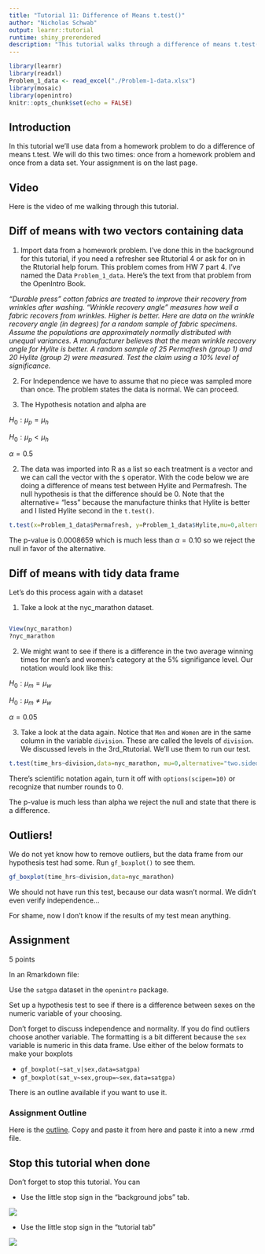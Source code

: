 ```yaml
---
title: "Tutorial 11: Difference of Means t.test()"
author: "Nicholas Schwab"
output: learnr::tutorial
runtime: shiny_prerendered
description: "This tutorial walks through a difference of means t.test()"
---
```


```r
library(learnr)
library(readxl)
Problem_1_data <- read_excel("./Problem-1-data.xlsx")
library(mosaic)
library(openintro)
knitr::opts_chunk$set(echo = FALSE)
```

## Introduction

In this tutorial we'll use data from a homework problem to do a difference of means t.test. We will do this two times: once from a homework problem and once from a data set. Your assignment is on the last page.

## Video

Here is the video of me walking through this tutorial.

## Diff of means with two vectors containing data

1.  Import data from a homework problem. I've done this in the background for this tutorial, if you need a refresher see Rtutorial 4 or ask for on in the Rtutorial help forum. This problem comes from HW 7 part 4. I've named the Data `Problem_1_data`. Here's the text from that problem from the OpenIntro Book.

*"Durable press" cotton fabrics are treated to improve their recovery from wrinkles after washing. "Wrinkle recovery angle" measures how well a fabric recovers from wrinkles. Higher is better. Here are data on the wrinkle recovery angle (in degrees) for a random sample of fabric specimens. Assume the populations are approximately normally distributed with unequal variances. A manufacturer believes that the mean wrinkle recovery angle for Hylite is better. A random sample of 25 Permafresh (group 1) and 20 Hylite (group 2) were measured. Test the claim using a 10% level of significance.*

2.  For Independence we have to assume that no piece was sampled more than once. The problem states the data is normal. We can proceed.

3.  The Hypothesis notation and alpha are

$H_0: \mu_p = \mu_h$

$H_0: \mu_p < \mu_h$

$\alpha = 0.5$

2.  The data was imported into R as a list so each treatment is a vector and we can call the vector with the `$` operator. With the code below we are doing a difference of means test between Hylite and Permafresh. The null hypothesis is that the difference should be 0. Note that the alternative= "less" because the manufacture thinks that Hylite is better and I listed Hylite second in the `t.test()`.

```r
t.test(x=Problem_1_data$Permafresh, y=Problem_1_data$Hylite,mu=0,alternative = "less")
```

The p-value is 0.0008659 which is much less than $\alpha=0.10$ so we reject the null in favor of the alternative.

## Diff of means with tidy data frame

Let's do this process again with a dataset

1.  Take a look at the nyc_marathon dataset.

```r

```

```r
View(nyc_marathon)
?nyc_marathon
```

2.  We might want to see if there is a difference in the two average winning times for men's and women's category at the 5% signifigance level. Our notation would look like this:

$H_0: \mu_m = \mu_w$

$H_0: \mu_m \ne \mu_w$

$\alpha = 0.05$

3.  Take a look at the data again. Notice that `Men` and `Women` are in the same column in the variable `division`. These are called the levels of `division`. We discussed levels in the 3rd_Rtutorial. We'll use them to run our test.

```r
t.test(time_hrs~division,data=nyc_marathon, mu=0,alternative="two.sided")
```

There's scientific notation again, turn it off with `options(scipen=10)` or recognize that number rounds to 0.

The p-value is much less than alpha we reject the null and state that there is a difference.

## Outliers!

We do not yet know how to remove outliers, but the data frame from our hypothesis test had some. Run `gf_boxplot()` to see them.

```r
gf_boxplot(time_hrs~division,data=nyc_marathon)
```

We should not have run this test, because our data wasn't normal. We didn't even verify independence...

For shame, now I don't know if the results of my test mean anything.

## Assignment

5 points

In an Rmarkdown file:

Use the `satgpa` dataset in the `openintro` package.

Set up a hypothesis test to see if there is a difference between sexes on the numeric variable of your choosing.

Don't forget to discuss independence and normality. If you do find outliers choose another variable. The formatting is a bit different because the `sex` variable is numeric in this data frame. Use either of the below formats to make your boxplots

-   `gf_boxplot(~sat_v|sex,data=satgpa)`\
-   `gf_boxplot(sat_v~sex,group=~sex,data=satgpa)`

There is an outline available if you want to use it.

### Assignment Outline

Here is the [outline](https://github.com/Nics-Github/MTH142Rtutorials/blob/master/inst/tutorials/11th_Rtutorial_diff_or_means/11th_Rtutorial_outline.txt). Copy and paste it from here and paste it into a new .rmd file.

## Stop this tutorial when done

Don't forget to stop this tutorial. You can

-   Use the little stop sign in the "background jobs" tab.

![](images/background_jobs_stopsign.png)

-   Use the little stop sign in the "tutorial tab"

![](images/tutorial_stop_sign.png)
